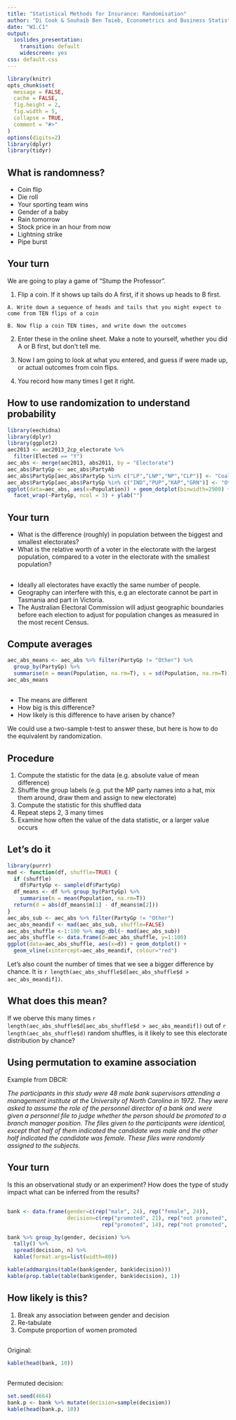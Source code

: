 ```yaml
---
title: "Statistical Methods for Insurance: Randomisation"
author: "Di Cook & Souhaib Ben Taieb, Econometrics and Business Statistics, Monash University"
date: "W1.C1"
output:
  ioslides_presentation:
    transition: default
    widescreen: yes
css: default.css
---
```


```r
library(knitr)
opts_chunk$set(
  message = FALSE,
  cache = FALSE,
  fig.height = 2,
  fig.width = 5,
  collapse = TRUE,
  comment = "#>"
)
options(digits=2)
library(dplyr)
library(tidyr)
```

## What is randomness?

- Coin flip
- Die roll
- Your sporting team wins
- Gender of a baby
- Rain tomorrow
- Stock price in an hour from now
- Lightning strike
- Pipe burst

## Your turn

We are going to play a game of "Stump the Professor". 

1. Flip a coin. If it shows up tails do A first, if it shows up heads to B first. 

  `A. Write down a sequence of heads and tails that you might expect to come from TEN flips of a coin`
  
  `B. Now flip a coin TEN times, and write down the outcomes`

2. Enter these in the online sheet. Make a note to yourself, whether you did A or B first, but don't tell me. 

3. Now I am going to look at what you entered, and guess if were made up, or actual outcomes from coin flips. 

4. You record how many times I get it right. 

## How to use randomization to understand probability

```r
library(eechidna)
library(dplyr)
library(ggplot2)
aec2013 <- aec2013_2cp_electorate %>%
  filter(Elected == "Y")
aec_abs <- merge(aec2013, abs2011, by = "Electorate")
aec_abs$PartyGp <- aec_abs$PartyAb
aec_abs$PartyGp[aec_abs$PartyGp %in% c("LP","LNP","NP","CLP")] <- "Coalition"
aec_abs$PartyGp[aec_abs$PartyGp %in% c("IND","PUP","KAP","GRN")] <- "Other"
ggplot(data=aec_abs, aes(x=Population)) + geom_dotplot(binwidth=2900) +
  facet_wrap(~PartyGp, ncol = 3) + ylab("")
```

## Your turn

- What is the difference (roughly) in population between the biggest and smallest electorates?
- What is the relative worth of a voter in the electorate with the largest population, compared to a voter in the electorate with the smallest population?

##

- Ideally all electorates have exactly the same number of people.
- Geography can interfere with this, e.g an electorate cannot be part in Tasmania and part in Victoria.
- The Australian Electoral Commission will adjust geographic boundaries before each election to adjust for population changes as measured in the most recent Census.

## Compute averages

```r
aec_abs_means <- aec_abs %>% filter(PartyGp != "Other") %>%
  group_by(PartyGp) %>%
  summarise(m = mean(Population, na.rm=T), s = sd(Population, na.rm=T))
aec_abs_means
```

##

- The means are different
- How big is this difference?
- How likely is this difference to have arisen by chance?

We could use a two-sample t-test to answer these, but here is how to do the equivalent by randomization.

## Procedure

1. Compute the statistic for the data (e.g. absolute value of mean difference)
2. Shuffle the group labels (e.g. put the MP party names into a hat, mix them around, draw them and assign to new electorate)
3. Compute the statistic for this shuffled data
4. Repeat steps 2, 3 many times
5. Examine how often the value of the data statistic, or a larger value occurs

## Let's do it

```r
library(purrr)
mad <- function(df, shuffle=TRUE) {
  if (shuffle)
    df$PartyGp <- sample(df$PartyGp)
  df_means <- df %>% group_by(PartyGp) %>%
    summarise(m = mean(Population, na.rm=T))
  return(d = abs(df_means$m[1] - df_means$m[2]))
}
aec_abs_sub <- aec_abs %>% filter(PartyGp != "Other")
aec_abs_meandif <- mad(aec_abs_sub, shuffle=FALSE)
aec_abs_shuffle <-1:100 %>% map_dbl(~ mad(aec_abs_sub))
aec_abs_shuffle <- data.frame(d=aec_abs_shuffle, y=1:100)
ggplot(data=aec_abs_shuffle, aes(x=d)) + geom_dotplot() +
  geom_vline(xintercept=aec_abs_meandif, colour="red")
```

Let's also count the number of times that we see a bigger difference by chance. It is `r length(aec_abs_shuffle$d[aec_abs_shuffle$d > aec_abs_meandif])`. 

## What does this mean?

If we oberve this many times `r length(aec_abs_shuffle$d[aec_abs_shuffle$d > aec_abs_meandif])` out of `r length(aec_abs_shuffle$d)` random shuffles, is it likely to see this electorate distribution by chance?

## Using permutation to examine association

Example from DBCR: 

*The participants in this study were 48 male bank supervisors attending a management institute at the University of North Carolina in 1972. They were asked to assume the role of the personnel director of a bank and were given a personnel file to judge whether the person should be promoted to a branch manager position. The files given to the participants were identical, except that half of them indicated the candidate was male and the other half indicated the candidate was female. These files were randomly assigned to the subjects.*

## Your turn

Is this an observational study or an experiment? How does
the type of study impact what can be inferred from the results?

##

```r
bank <- data.frame(gender=c(rep("male", 24), rep("female", 24)), 
                   decision=c(rep("promoted", 21), rep("not promoted", 3), 
                              rep("promoted", 14), rep("not promoted", 10)))
```

```r
bank %>% group_by(gender, decision) %>%
  tally() %>% 
  spread(decision, n) %>%
  kable(format.args=list(width=80))
```

```r
kable(addmargins(table(bank$gender, bank$decision)))
kable(prop.table(table(bank$gender, bank$decision), 1))
```

## How likely is this?
 
1. Break any association between gender and decision
2. Re-tabulate
3. Compute proportion of women promoted

##

Original: 

```r
kable(head(bank, 10))
```

##

Permuted decision:

```r
set.seed(4664)
bank.p <- bank %>% mutate(decision=sample(decision))
kable(head(bank.p, 10))
```

